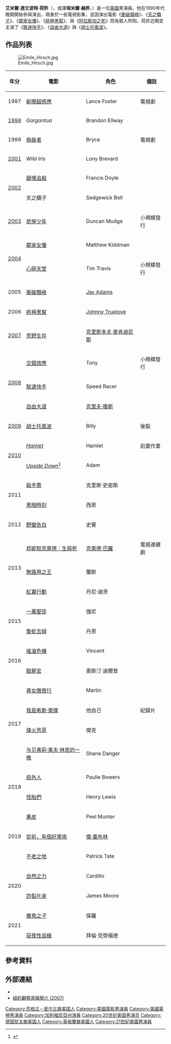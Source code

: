 {{noteTA
|G1=Show
|G2=Movie
}}
{{Infobox entertainer
| type = 男演員
| name = 艾米爾·賀許
| image = Emile Hirsch TIFF 2012.jpg
| imagesize = 220px
| caption = 荷許於2012年[[多倫多國際影展|多倫多國際影展]]
| birth_name = Emile Davenport Hirsch
| birthdate = {{birth date and age|1985|3|13}}
| birthplace = {{USA}}[[加利福尼亞州|加利福尼亞州]]，[[托潘加|托潘加]]
| occupation = 演員
| years_active = 1996年至今
}}
'''艾米爾·達文波特·荷許'''（{{lang-en|Emile Davenport Hirsch}}，或譯'''埃米爾·赫許'''，{{bd|1985年|3月13日||}}）是一位[[美國|美國]]男演員。他在1990年代晚期開始參與演出，現身於一些電視影集，並因演出電影《[[衝破顛峰|衝破顛峰]]》、《[[天之驕子|天之驕子]]》、《[[鄰家女優|鄰家女優]]》、《[[終極黑幫|終極黑幫]]》、與《[[阿拉斯加之死|阿拉斯加之死]]》而為眾人所知。荷許近期並主演了《[[駭速快手|駭速快手]]》、《[[自由大道_(電影)|自由大道]]》與《[[胡士托風波|胡士托風波]]》。

== 作品列表 ==
[[File:Emile_Hirsch.jpg|thumb]]
{| class="wikitable"
|- bgcolor="#CCCCCC"
! 年分 !! 電影 !! 角色 !! 備註
|-
|1997 || [[新聞超感應|新聞超感應]] || Lance Foster ||電視劇
|-
|[[1998年電影|1998]] || ''Gargantua'' || Brandon Ellway ||
|-
|1999 || [[偽裝者|偽裝者]] || Bryce ||電視劇
|-
|[[2001年電影|2001]] || ''Wild Iris'' || Lony Brevard ||
|-
|rowspan="2"| [[2002年電影|2002]] || [[顫慄追殺|顫慄追殺]] || Francis Doyle ||
|-
| 天之驕子 || Sedgewick Bell ||
|-
|[[2003年電影|2003]] || [[悲慘少年|悲慘少年]] || Duncan Mudge || 小規模發行
|-
|rowspan="2"| [[2004年電影|2004]] || [[鄰家女優|鄰家女優]] || Matthew Kiddman ||
|-
| [[心碎天堂|心碎天堂]] || Tim Travis || 小規模發行
|-
| 2005|| [[衝破顛峰|衝破顛峰]] || [[Jay_Adams|Jay Adams]] ||
|-
| 2006||[[終極黑幫|終極黑幫]] || [[Jesse_James_Hollywood|Johnny Truelove]] ||
|-
| [[2007年電影|2007]] || [[荒野生存_(電影)|荒野生存]] || [[克里斯多夫·麥肯迪尼斯|克里斯多夫·麥肯迪尼斯]] ||
|-
|rowspan="3"| [[2008年電影|2008]] || [[交錯效應|交錯效應]] || Tony || 小規模發行
|-
| [[駭速快手|駭速快手]] || Speed Racer ||
|-
| [[自由大道_(電影)|自由大道]]  || [[克里夫·瓊斯|克里夫·瓊斯]] || 
|-
| [[2009年電影|2009]] || [[胡士托風波|胡士托風波]] || Billy || 後製
|-
| rowspan="2"|[[2010年電影|2010]] || ''[[Hamlet|Hamlet]]'' || Hamlet || 前置作業
|-
| ''[[Upside_Down_(2010_film)|Upside Down]]''<ref>{{cite news|url=http://www.clarin.com/diario/2009/05/30/espectaculos/c-00801.htm|title=La superproducción de un argentino|last=Frias|first=Miguel|work=[[Clarin.com|Clarin]]|accessdate=August 5, 2009|archive-date=2009-06-12|archive-url=https://web.archive.org/web/20090612025339/http://www.clarin.com/diario/2009/05/30/espectaculos/c-00801.htm|dead-url=no}}</ref> || Adam || 
|-
|rowspan="2"|2011 || [[殺手喬|殺手喬]]|| 克里斯·史密斯 || 
|-
|[[黑暗時刻|黑暗時刻]]|| 西恩 || 
|-
| 2012 || [[野蠻告白|野蠻告白]]|| 史賓 || 
|-
| rowspan="3"|2013 || [[邦妮和克萊德：生與死|邦妮和克萊德：生與死]]|| [[邦妮和克萊德|克萊德·巴羅]] || 電視連續劇
|-
|[[無路用之王|無路用之王]] || 蘭斯 || 
|-
|[[紅翼行動_(電影)|紅翼行動]] || 丹尼·迪茨 ||
|-
| rowspan="2"|2015 || [[一萬聖徒|一萬聖徒]] || 強尼 ||
|-
| [[魯蛇吉姆|魯蛇吉姆]] || 丹恩 ||
|-
| rowspan="2"|2016 || [[搖滾危機|搖滾危機]] || Vincent ||
|-
| [[驗屍官_(電影)|驗屍官]] || 奧斯汀·迪爾登 ||
|-
| rowspan="4"|2017 || [[尋女徹夜行|尋女徹夜行]] || Martin || 
|-
|  [[我是希斯·萊傑|我是希斯·萊傑]] || 他自己 || 紀錄片
|-
| [[烽火芳菲|烽火芳菲]] || 傑克 ||
|-
| [[与贝弗莉·莱夫·林恩的一晚|与贝弗莉·莱夫·林恩的一晚]] || Shane Danger ||
|-
| rowspan="2"|2018 || [[局外人_(2018年電影)|局外人]] || Paulie Bowers ||
|-
|[[怪胎們|怪胎們]] || Henry Lewis ||
|-
| rowspan="3"|2019 || [[果皮_(電影)|果皮]] || Peel Munter ||
|-
| [[從前，有個好萊塢|從前，有個好萊塢]] || [[傑·塞布林|傑·塞布林]] ||
|-
| [[不老之地|不老之地]] || Patrick Tate ||
|-
| rowspan="2"|2020 || [[自然之力|自然之力]] || Cardillo ||
|-
| [[詐製片家|詐製片家]] || James Moore ||
|-
| rowspan="2"|2021 || [[魔鬼之子|魔鬼之子]] || 保羅 ||
|-
|  [[惡夜性追緝|惡夜性追緝]] || 拜倫·克勞福德 ||
|}

== 參考資料 ==
{{reflist}}

== 外部連結 ==
{{commons category|Emile Hirsch}}
* {{imdb|0386472}}
* [https://web.archive.org/web/20071015030257/http://www.observer.com/2007/penn-s-good-boy 紐約觀察家報簡介 (2007)]

{{Authority control}}
{{DEFAULTSORT:Hirsch, Emile}}
[[Category:苏格兰－爱尔兰裔美国人|Category:苏格兰－爱尔兰裔美国人]]
[[Category:美國電影男演員|Category:美國電影男演員]]
[[Category:美國電視男演員|Category:美國電視男演員]]
[[Category:加利福尼亞州演員|Category:加利福尼亞州演員]]
[[Category:20世纪美国男演员|Category:20世纪美国男演员]]
[[Category:德国犹太裔美国人|Category:德国犹太裔美国人]]
[[Category:英格蘭裔美國人|Category:英格蘭裔美國人]]
[[Category:21世紀美國男演員|Category:21世紀美國男演員]]